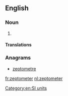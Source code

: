 ==English==

===Noun===
{{en-noun}}

# {{alternative spelling of|zeptometre|from=US}}

====Translations====
{{trans-see|zeptometre}}

===Anagrams===
* [[zeptometre#English|zeptometre]]

[[Category:en:SI units]]

[[fr:zeptometer]]
[[nl:zeptometer]]